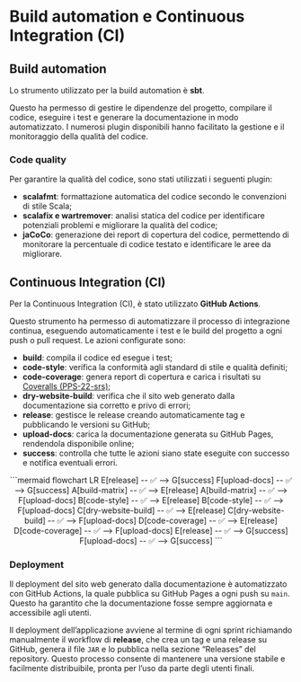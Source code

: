 # Build automation e Continuous Integration (CI)

## Build automation

Lo strumento utilizzato per la build automation è **sbt**.

Questo ha permesso di gestire le dipendenze del progetto, compilare il codice, eseguire i test e generare la
documentazione in modo automatizzato. I numerosi plugin disponibili hanno facilitato la gestione e il monitoraggio della
qualità del codice.

### Code quality

Per garantire la qualità del codice, sono stati utilizzati i seguenti plugin:

- **scalafmt**: formattazione automatica del codice secondo le convenzioni di stile Scala;
- **scalafix e wartremover**: analisi statica del codice per identificare potenziali problemi e migliorare la qualità
  del codice;
- **jaCoCo**: generazione dei report di copertura del codice, permettendo di monitorare la percentuale di
  codice testato e identificare le aree da migliorare.

## Continuous Integration (CI)

Per la Continuous Integration (CI), è stato utilizzato **GitHub Actions**.

Questo strumento ha permesso di automatizzare il processo di integrazione continua, eseguendo automaticamente i test e
le build del progetto a ogni push o pull request.
Le azioni configurate sono:

- **build**: compila il codice ed esegue i test;
- **code-style**: verifica la conformità agli standard di stile e qualità definiti;
- **code-coverage**: genera report di copertura e carica i risultati su [Coveralls (PPS-22-srs)](https://coveralls.io/github/Scala-Robotics-Simulator/PPS-22-srs);
- **dry-website-build**: verifica che il sito web generato dalla documentazione sia corretto e privo di errori;
- **release**: gestisce le release creando automaticamente tag e pubblicando le versioni su GitHub;
- **upload-docs**: carica la documentazione generata su GitHub Pages, rendendola disponibile online;
- **success**: controlla che tutte le azioni siano state eseguite con successo e notifica eventuali errori.

<div align="center">
```mermaid
flowchart LR
   E[release] -- ✅ --> G[success]
   F[upload-docs] -- ✅ --> G[success]
   A[build-matrix] -- ✅ --> E[release]
   A[build-matrix] -- ✅ --> F[upload-docs]
   B[code-style] -- ✅ --> E[release]
   B[code-style] -- ✅ --> F[upload-docs]
   C[dry-website-build] -- ✅ --> E[release]
   C[dry-website-build] -- ✅ --> F[upload-docs]
   D[code-coverage] -- ✅ --> E[release]
   D[code-coverage] -- ✅ --> F[upload-docs]
   E[release] -- ✅ --> G[success]
   F[upload-docs] -- ✅ --> G[success]
```
</div>

### Deployment

Il deployment del sito web generato dalla documentazione è automatizzato con GitHub Actions, la quale pubblica su GitHub
Pages a ogni push su `main`. Questo ha garantito che la documentazione fosse sempre aggiornata e accessibile agli utenti.

Il deployment dell’applicazione avviene al termine di ogni sprint richiamando manualmente il workflow di **release**, che crea un
tag e una release su GitHub, genera il file `JAR` e lo pubblica nella sezione “Releases” del repository. Questo processo
consente di mantenere una versione stabile e facilmente distribuibile, pronta per l’uso da parte degli utenti finali.
